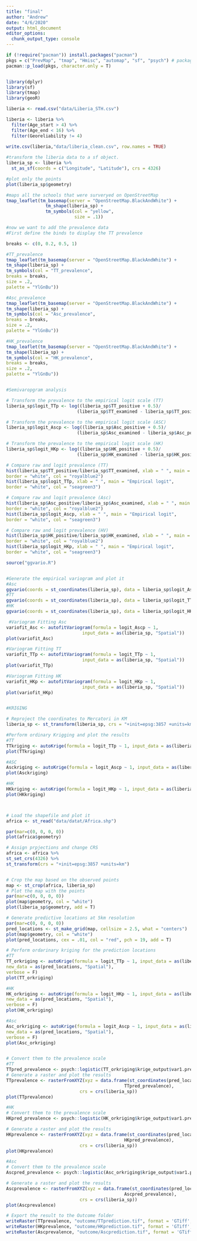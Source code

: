 ```yaml
---
title: "final"
author: "Andrew"
date: "4/6/2020"
output: html_document
editor_options: 
  chunk_output_type: console
---
```


```r

if (!require("pacman")) install.packages("pacman")
pkgs = c("PrevMap", "tmap", "Hmisc", "automap", "sf", "psych") # package names
pacman::p_load(pkgs, character.only = T)


library(dplyr)
library(sf)
library(tmap)
library(geoR)

liberia <- read.csv("data/Liberia_STH.csv")

liberia <- liberia %>% 
  filter(Age_start > 4) %>% 
  filter(Age_end < 16) %>% 
  filter(Georeliability != 4)
  
write.csv(liberia,"data/liberia_clean.csv", row.names = TRUE)

#transform the liberia data to a sf object. 
liberia_sp <- liberia %>% 
  st_as_sf(coords = c("Longitude", "Latitude"), crs = 4326)

#plot only the points
plot(liberia_sp$geometry)

#maps all the schools that were surveryed on OpenStreetMap
tmap_leaflet(tm_basemap(server = "OpenStreetMap.BlackAndWhite") +
               tm_shape(liberia_sp) +
               tm_symbols(col = "yellow",
                          size = .1))

#now we want to add the prevalence data
#First define the binds to display the TT prevalence

breaks <- c(0, 0.2, 0.5, 1)

#TT_prevalence
tmap_leaflet(tm_basemap(server = "OpenStreetMap.BlackAndWhite") +
tm_shape(liberia_sp) +
tm_symbols(col = "TT_prevalence",
breaks = breaks,
size = .2,
palette = "YlGnBu"))

#Asc_prevalence
tmap_leaflet(tm_basemap(server = "OpenStreetMap.BlackAndWhite") +
tm_shape(liberia_sp) +
tm_symbols(col = "Asc_prevalence",
breaks = breaks,
size = .2,
palette = "YlGnBu"))

#HK_prevalence
tmap_leaflet(tm_basemap(server = "OpenStreetMap.BlackAndWhite") +
tm_shape(liberia_sp) +
tm_symbols(col = "HK_prevalence",
breaks = breaks,
size = .2,
palette = "YlGnBu"))


#Semivaropgram analysis

# Transform the prevalence to the empirical logit scale (TT)
liberia_sp$logit_TTp <- log((liberia_sp$TT_positive + 0.5)/
                           (liberia_sp$TT_examined - liberia_sp$TT_positive + 0.5))

# Transform the prevalence to the empirical logit scale (ASC)
liberia_sp$logit_Ascp <- log((liberia_sp$Asc_positive + 0.5)/
                           (liberia_sp$Asc_examined - liberia_sp$Asc_positive + 0.5))

# Transform the prevalence to the empirical logit scale (HK)
liberia_sp$logit_HKp <- log((liberia_sp$HK_positive + 0.5)/
                           (liberia_sp$HK_examined - liberia_sp$HK_positive + 0.5))

# Compare raw and logit prevalence (TT)
hist(liberia_sp$TT_positive/liberia_sp$TT_examined, xlab = " ", main = "Observed",
border = "white", col = "royalblue2")
hist(liberia_sp$logit_TTp, xlab = " ", main = "Empirical logit",
border = "white", col = "seagreen3")

# Compare raw and logit prevalence (Asc)
hist(liberia_sp$Asc_positive/liberia_sp$Asc_examined, xlab = " ", main = "Observed",
border = "white", col = "royalblue2")
hist(liberia_sp$logit_Ascp, xlab = " ", main = "Empirical logit",
border = "white", col = "seagreen3")

# Compare raw and logit prevalence (HV)
hist(liberia_sp$HK_positive/liberia_sp$HK_examined, xlab = " ", main = "Observed",
border = "white", col = "royalblue2")
hist(liberia_sp$logit_HKp, xlab = " ", main = "Empirical logit",
border = "white", col = "seagreen3")

source("ggvario.R")


#Generate the empirical variogram and plot it
#Asc
ggvario(coords = st_coordinates(liberia_sp), data = liberia_sp$logit_Ascp)
#TT
ggvario(coords = st_coordinates(liberia_sp), data = liberia_sp$logit_TTp)
#HK
ggvario(coords = st_coordinates(liberia_sp), data = liberia_sp$logit_HKp)

 #Variogram Fitting Asc
variofit_Asc <- autofitVariogram(formula = logit_Ascp ~ 1,
                             input_data = as(liberia_sp, "Spatial"))
plot(variofit_Asc)

#Variogram Fitting TT
variofit_TTp <- autofitVariogram(formula = logit_TTp ~ 1,
                             input_data = as(liberia_sp, "Spatial"))
plot(variofit_TTp)

#Variogram Fitting HK
variofit_HKp <- autofitVariogram(formula = logit_HKp ~ 1,
                             input_data = as(liberia_sp, "Spatial"))
plot(variofit_HKp)


#KRIGING 

# Reproject the coordinates to Mercatori in KM
liberia_sp <- st_transform(liberia_sp, crs = "+init=epsg:3857 +units=km")

#Perform ordinary Krigging and plot the results
#TT
TTkriging <- autoKrige(formula = logit_TTp ~ 1, input_data = as(liberia_sp, "Spatial"))
plot(TTkriging)

#ASC
Asckriging <- autoKrige(formula = logit_Ascp ~ 1, input_data = as(liberia_sp, "Spatial"))
plot(Asckriging)

#HK
HKkriging <- autoKrige(formula = logit_HKp ~ 1, input_data = as(liberia_sp, "Spatial"))
plot(HKkriging)



# Load the shapefile and plot it
africa <- st_read("data/datat/Africa.shp")

par(mar=c(0, 0, 0, 0))
plot(africa$geometry)

# Assign prpjections and change CRS
africa <- africa %>%
st_set_crs(4326) %>%
st_transform(crs = "+init=epsg:3857 +units=km")


# Crop the map based on the observed points
map <- st_crop(africa, liberia_sp)
# Plot the map with the points
par(mar=c(0, 0, 0, 0))
plot(map$geometry, col = "white")
plot(liberia_sp$geometry, add = T)

# Generate predictive locations at 5km resolution
par(mar=c(0, 0, 0, 0))
pred_locations <- st_make_grid(map, cellsize = 2.5, what = "centers")
plot(map$geometry, col = "white")
plot(pred_locations, cex = .01, col = "red", pch = 19, add = T)

# Perform ordarinary kriging for the prediction locations
#TT
TT_orkriging <- autoKrige(formula = logit_TTp ~ 1, input_data = as(liberia_sp, "Spatial"),
new_data = as(pred_locations, "Spatial"),
verbose = F)
plot(TT_orkriging)

#HK
HK_orkriging <- autoKrige(formula = logit_HKp ~ 1, input_data = as(liberia_sp, "Spatial"),
new_data = as(pred_locations, "Spatial"),
verbose = F)
plot(HK_orkriging)

#Asc
Asc_orkriging <- autoKrige(formula = logit_Ascp ~ 1, input_data = as(liberia_sp, "Spatial"),
new_data = as(pred_locations, "Spatial"),
verbose = F)
plot(Asc_orkriging)


# Convert them to the prevalence scale
#TT
TTpred_prevalence <- psych::logistic(TT_orkriging$krige_output$var1.pred)
# Generate a raster and plot the results
TTprevalence <- rasterFromXYZ(xyz = data.frame(st_coordinates(pred_locations),
                                             TTpred_prevalence),
                            crs = crs(liberia_sp))
plot(TTprevalence)

#HK
# Convert them to the prevalence scale
HKpred_prevalence <- psych::logistic(HK_orkriging$krige_output$var1.pred)

# Generate a raster and plot the results
HKprevalence <- rasterFromXYZ(xyz = data.frame(st_coordinates(pred_locations),
                                             HKpred_prevalence),
                            crs = crs(liberia_sp))
plot(HKprevalence)

#Asc
# Convert them to the prevalence scale
Ascpred_prevalence <- psych::logistic(Asc_orkriging$krige_output$var1.pred)

# Generate a raster and plot the results
Ascprevalence <- rasterFromXYZ(xyz = data.frame(st_coordinates(pred_locations),
                                             Ascpred_prevalence),
                            crs = crs(liberia_sp))
plot(Ascprevalence)

# Export the result to the Outcome folder
writeRaster(TTprevalence, "outcome/TTprediction.tif", format = 'GTiff',overwrite= TRUE)
writeRaster(HKprevalence, "outcome/HKprediction.tif", format = 'GTiff',overwrite= TRUE)
writeRaster(Ascprevalence, "outcome/Ascprediction.tif", format = 'GTiff',overwrite= TRUE)






```


